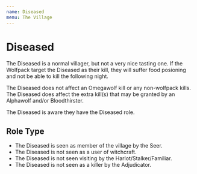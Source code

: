 ```yaml
---
name: Diseased
menu: The Village
---
```


# Diseased

The Diseased is a normal villager, but not a very nice tasting one. If
the Wolfpack target the Diseased as their kill, they will suffer food
posioning and not be able to kill the following night.

The Diseased does not affect an Omegawolf kill or any non-wolfpack
kills. The Diseased does affect the extra kill(s) that may be granted by
an Alphawolf and/or Bloodthirster.

The Diseased is aware they have the Diseased role.

## Role Type

  - The Diseased is seen as member of the village by the Seer.
  - The Diseased is not seen as a user of witchcraft.
  - The Diseased is not seen visiting by the Harlot/Stalker/Familiar.
  - The Diseased is not seen as a killer by the Adjudicator.
